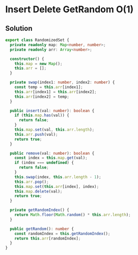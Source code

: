 # Insert Delete GetRandom O(1)

## Solution

```typescript filename="solution.ts" copy
export class RandomizedSet {
  private readonly map: Map<number, number>;
  private readonly arr: Array<number>;

  constructor() {
    this.map = new Map();
    this.arr = [];
  }

  private swap(index1: number, index2: number) {
    const temp = this.arr[index1];
    this.arr[index1] = this.arr[index2];
    this.arr[index2] = temp;
  }

  public insert(val: number): boolean {
    if (this.map.has(val)) {
      return false;
    }
    this.map.set(val, this.arr.length);
    this.arr.push(val);
    return true;
  }

  public remove(val: number): boolean {
    const index = this.map.get(val);
    if (index === undefined) {
      return false;
    }
    this.swap(index, this.arr.length - 1);
    this.arr.pop();
    this.map.set(this.arr[index], index);
    this.map.delete(val);
    return true;
  }

  private getRandomIndex() {
    return Math.floor(Math.random() * this.arr.length);
  }

  public getRandom(): number {
    const randomIndex = this.getRandomIndex();
    return this.arr[randomIndex];
  }
}
```
